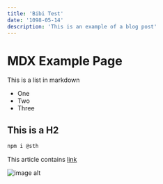 ```yaml
---
title: 'Bibi Test'
date: '1098-05-14'
description: 'This is an example of a blog post'
---
```

# MDX Example Page


This is a list in markdown
- One
- Two
- Three

## This is a H2

```bash
npm i @sth
```

This article contains [link](www.google.com)

![image alt](https://tailwindcss.com/_next/static/media/convertkit.f7d59618.png)




